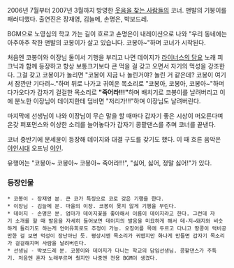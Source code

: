 {{{#!html
<object id='skplayer' name='skplayer' width='480' height='384' classid='clsid:D27CDB6E-AE6D-11cf-96B8-444553540000' codebase='http://download.macromedia.com/pub/shockwave/cabs/flash/swflash.cab#version=9.0.115.00'><param name='movie' value='http://v.nate.com/v.sk/movie/0|14087423/20070210033552013100660011' /><param name='allowFullscreen' value='true' /><param name='allowScriptAccess' value='always' /><param name='wmode' value='transparent' /><embed src='http://v.nate.com/v.sk/movie/0|14087423/20070210033552013100660011' wmode='transparent' allowScriptAccess='always' allowFullscreen='true' name='skplayer' width='480' height='384' type='application/x-shockwave-flash' pluginspage='http://www.macromedia.com/go/getflashplayer' /></object>
}}}

2006년 7월부터 2007년 3월까지 방영한 [[웃음을 찾는 사람들]]의 코너. 맨발의 기봉이를 패러디했다. 출연진은 장재영, 김늘메, 손명은, 박보드레.

BGM으로 노영심의 학교 가는 길이 흐르고 손명은이 내레이션으로 나와 "우리 동네에는 아주아주 착한 맨발의 코봉이가 살고 있습니다. 코봉아~"하며 코너가 시작된다.

처음엔 코봉이와 이장님 둘이서 기행을 부리고 나면 데이지가 [[라이너스의 담요]] 노래 피크닉과 함께 등장하고 항상 보통크기보다 큰 먹을 걸 갖고 오면서 자기의 먹성을 강조한다. 그걸 갖고 코봉이가 놀리면 "코봉이 지금 나 놀린거야? 놀린 거 같은데? 코봉이 여기서 잠깐만 기다려~."하며 뒤로 나가고 귀여운 목소리로 "코봉아, 코봉아, 코봉아~"하며 다가오다가 갑자기 걸걸한 목소리로 '''"죽어라!!!"'''하며 배치기로 코봉이를 날려버리고 이에 분노한 이장님이 데이지한테 덤비면 "저리가!!!"하며 이장님도 날려버린다.

마지막에 선생님이 나와 이장님이 무슨 말을 할 때마다 갑자기 좋은 시상이 떠오른다며 온갖 퍼포먼스와 이상한 소리를 늘어놓다가 갑자기 콩팥댄스를 추며 코너를 끝낸다.

코너 중반기에 문세윤이 등장해 데이지와 대결 구도를 갖기도 했다. 이 때 흐른 음악은 [[야인시대]] 오프닝 [[야인]].

유행어는 "코봉아~ 코봉아~ 코봉아~ 죽어라!!!", "싫어, 싫어, 정말 싫어!"가 있다.

=== 등장인물 ===
 * 코봉이 - 장재영 분. 큰 코가 특징으로 코로 갖은 기행을 한다.
 * 이장님 - 김늘메 분. 마을의 이장. 코봉이 못지 않게 기행을 부린다.
 * 데이지 - 손명은 분. 엄마가 데이지꽃을 좋아해서 이름이 데이지라고 한다. 그런데 자기 소개를 할 때 발음을 자세히 들어보면 데이지의 발음을 미묘하게 해서 데-지→돼지와 비슷하게 들리기도 하는게 언어유희로도 추정이 가능. 오징어를 목에 두르고 다니고 땅콩이 럭비공만한 걸 보면 먹성이 장난아닌 듯. 평상시엔 목소리가 귀엽지만 화나게 만들면 갑자기 목소리가 걸걸해지며 사람을 날려버린다.
 * 선생님 - 박보드레 분. 코봉이와 데이지가 다니는 학교의 담임선생님. 콩팥댄스가 주특기. 처음엔 혼자 노래부르며 췄지만 나중엔 전용 BGM이 생겼다.
